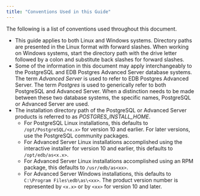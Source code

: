 ```yaml
---
title: "Conventions Used in this Guide"
---
```


<div id="conventions" class="registered_link"></div>




The following is a list of conventions used throughout this document.

  - This guide applies to both Linux and Windows systems. Directory paths are presented in the Linux format with forward slashes. When working on Windows systems, start the directory path with the drive letter followed by a colon and substitute back slashes for forward slashes.
  - Some of the information in this document may apply interchangeably to the PostgreSQL and EDB Postgres Advanced Server database systems. The term *Advanced Server* is used to refer to EDB Postgres Advanced Server. The term *Postgres* is used to generically refer to both PostgreSQL and Advanced Server. When a distinction needs to be made between these two database systems, the specific names, PostgreSQL or Advanced Server are used.
  - The installation directory path of the PostgreSQL or Advanced Server products is referred to as *POSTGRES_INSTALL_HOME*.
      - For PostgreSQL Linux installations, this defaults to `/opt/PostgreSQL/<x.x>` for version 10 and earlier. For later versions, use the PostgreSQL community packages.
      - For Advanced Server Linux installations accomplished using the interactive installer for version 10 and earlier, this defaults to `/opt/edb/as<x.x>`.
      - For Advanced Server Linux installations accomplished using an RPM package, this defaults to `/usr/edb/as<xx>`.
      - For Advanced Server Windows installations, this defaults to `C:\Program Files\edb\as\<xx>`. The product version number is represented by `<x.x>` or by `<xx>` for version 10 and later.
